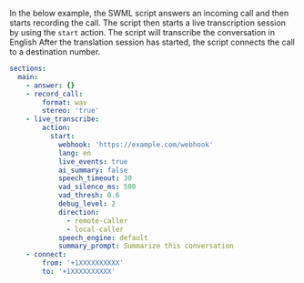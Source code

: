 In the below example, the SWML script answers an incoming call and then starts recording the call.
The script then starts a live transcription session by using the `start` action. The script will transcribe the conversation in
English
After the translation session has started, the script connects the call to a destination number.

```yaml andJson
sections:
  main:
    - answer: {}
    - record_call:
        format: wav
        stereo: 'true'
    - live_transcribe:
        action:
          start:
            webhook: 'https://example.com/webhook'
            lang: en
            live_events: true
            ai_summary: false
            speech_timeout: 30
            vad_silence_ms: 500
            vad_thresh: 0.6
            debug_level: 2
            direction:
              - remote-caller
              - local-caller
            speech_engine: default
            summary_prompt: Summarize this conversation
    - connect:
        from: '+1XXXXXXXXXX'
        to: '+1XXXXXXXXXX'
```